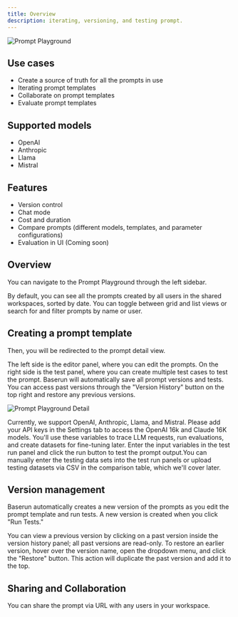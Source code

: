 ```yaml
---
title: Overview
description: iterating, versioning, and testing prompt.
---
```


![Prompt Playground](/images/prompt-playground-overview.png)

## Use cases

- Create a source of truth for all the prompts in use
- Iterating prompt templates
- Collaborate on prompt templates
- Evaluate prompt templates

## Supported models

- OpenAI
- Anthropic
- Llama
- Mistral

## Features

- Version control
- Chat mode
- Cost and duration
- Compare prompts (different models, templates, and parameter configurations)
- Evaluation in UI (Coming soon)

## Overview

You can navigate to the Prompt Playground through the left sidebar.

By default, you can see all the prompts created by all users in the shared workspaces, sorted by date. You can toggle between grid and list views or search for and filter prompts by name or user.

## Creating a prompt template

<Steps>
<Step title="Click the New prompt button on the top right or duplicate an existing prompt.">
</Step>
<Step title="Enter the prompt template name">
Then, you will be redirected to the prompt detail view.

The left side is the editor panel, where you can edit the prompts. On the right side is the test panel, where you can create multiple test cases to test the prompt. Baserun will automatically save all prompt versions and tests. You can access past versions through the "Version History" button on the top right and restore any previous versions.

![Prompt Playground Detail](/images/change-prompt-version.gif)

</Step>
<Step title="Select the model you want to use">
Currently, we support OpenAI, Anthropic, Llama, and Mistral. Please add your API keys in the Settings tab to access the OpenAI 16k and Claude 16K models.
</Step>
<Step title="Optional to insert dynamic input variables into your prompt template using curly brackets {{ and }}.">
You'll use these variables to trace LLM requests, run evaluations, and create datasets for fine-tuning later.
</Step>
<Step title="Start testing">
Enter the input variables in the test run panel and click the run button to test the prompt output.You can manually enter the testing data sets into the test run panels or upload testing datasets via CSV in the comparison table, which we'll cover later.

</Step>
</Steps>

## Version management

Baserun automatically creates a new version of the prompts as you edit the prompt template and run tests. A new version is created when you click "Run Tests."

You can view a previous version by clicking on a past version inside the version history panel; all past versions are read-only. To restore an earlier version, hover over the version name, open the dropdown menu, and click the "Restore" button. This action will duplicate the past version and add it to the top.

## Sharing and Collaboration

You can share the prompt via URL with any users in your workspace.

